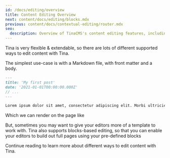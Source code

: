 ```yaml
---
id: /docs/editing/overview
title: Content Editing Overview
next: content/docs/editing/blocks.mdx
previous: content/docs/contextual-editing/router.mdx
seo:
  description: Overview of TinaCMS's content editing features, including block-based editing, Markdown support, and single document collections
---
```


Tina is very flexible & extendable, so there are lots of different supported ways to edit content with Tina.

The simplest use-case is with a Markdown file, with front matter and a body.

```md
---
title: 'My first post'
date: '2021-01-01T00:00:00.000Z'
// ...
---

Lorem ipsum dolor sit amet, consectetur adipiscing elit. Morbi ultricies urna ut ex varius, sed fringilla nibh posuere. Vestibulum a pulvinar eros, vel varius orci. Sed convallis purus sed tellus pellentesque ornare quis non velit. Quisque eget nibh nec nisl volutpat aliquet. Donec pharetra turpis vitae diam aliquam rutrum. Sed porta elit ut mi vehicula suscipit. Ut in pulvinar nunc.
```

Which we can render on the page like 

<WebmEmbed embedSrc="/img/docs/editing/markdown.webm"/>


But, sometimes you may want to give your editors more of a template to work with. Tina also supports blocks-based editing, so that you can enable your editors to build out full pages using your pre-defined blocks

<WebmEmbed embedSrc="/img/docs/your-blocks.webm"/>

Continue reading to learn more about different ways to edit content with Tina.
